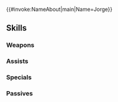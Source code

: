 {{#invoke:NameAbout|main|Name=Jorge}}{{HeroPage Tabs}}
{{Hero Infobox
|Name=Jorge
|Title=Traveling Peddler
|WeaponType=Blue Bow
|MoveType=Infantry
|Origin=Fire Emblem: Radiant Dawn
|Gender=Male
|actorEN=Aleks Le
|actorJP=渡辺紘
|artist=Daisuke Izuka
|additionDate=August 18, 2020
|releaseDate=August 19, 2020
|entry=9
|cv1=9
|cv2=105100
|TagID=ジョージ
|InternalID=558
|Properties=ghb,limited,tiara
|description=A merchant from Crimea. Formed a traveling convoy with his peers, doing business within various countries. Appears in Fire Emblem: Radiant Dawn.
}}
{{Stats Page
|Lv1HP=19|Lv1ATK=8|Lv1SPD=5|Lv1DEF=11|Lv1RES=7
|GRHP=60|GRATK=65|GRSPD=50|GRDEF=55|GRRES=50
}}
==Skills==
===Weapons===
{{Weapons Table
|weapon1=Iron Bow
|weapon1Default=1
|weapon1Unlock=1
|weapon2=Steel Bow
|weapon2Default=2
|weapon2Unlock=2
|weapon3=Silver Bow
|weapon3Default=4
|weapon3Unlock=3
|weapon4=Daniel-Made Bow
|weapon4Default=5
|weapon4Unlock=5
}}
===Assists===
{{Assists Table}}
===Specials===
{{Specials Table
|special1=Glowing Ember
|special1Default=4
|special1Unlock=3
|special2=Ignis
|special2Unlock=4
}}
===Passives===
{{Passives Table
|passiveB1=Chill Def 1
|passiveB2=Chill Def 2
|passiveB3=Chill Def 3
|passiveB1Unlock=3
|passiveB2Unlock=4
|passiveB3Unlock=5
|passiveC1=Atk Opening 1
|passiveC2=Atk Opening 2
|passiveC3=Atk Opening 3
|passiveC1Unlock=1
|passiveC2Unlock=2
|passiveC3Unlock=4
}}
{{Heroes Navbox}}